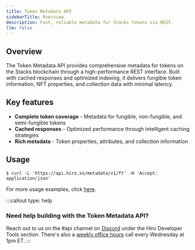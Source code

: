 ```yaml
---
title: Token Metadata API
sidebarTitle: Overview
description: Fast, reliable metadata for Stacks tokens via REST.
llm: false
---
```


## Overview

The Token Metadata API provides comprehensive metadata for tokens on the Stacks blockchain through a high-performance REST interface. Built with cached responses and optimized indexing, it delivers fungible token information, NFT properties, and collection data with minimal latency.

## Key features

- **Complete token coverage** - Metadata for fungible, non-fungible, and semi-fungible tokens
- **Cached responses** - Optimized performance through intelligent caching strategies
- **Rich metadata** - Token properties, attributes, and collection information

## Usage

```terminal
$ curl -L 'https://api.hiro.so/metadata/v1/ft' -H 'Accept: application/json'
```

For more usage examples, click [here](/apis/token-metadata-api/usage).

:::callout
type: help
### Need help building with the Token Metadata API?
Reach out to us on the <span className="font-bold">#api</span> channel on [Discord](https://stacks.chat/) under the Hiro Developer Tools section. There's also a [weekly office hours](https://www.addevent.com/event/kI22007085) call every Wednesday at 1pm ET.
:::
